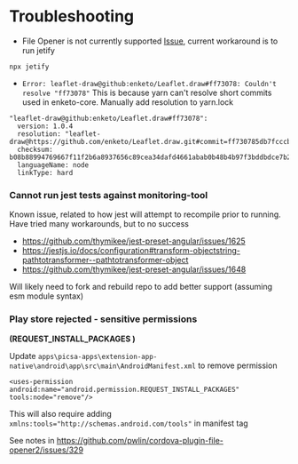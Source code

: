 # Troubleshooting

- File Opener is not currently supported [Issue](https://github.com/pwlin/cordova-plugin-file-opener2/issues/256), current workaround is to run jetify

```
npx jetify
```

- `Error: leaflet-draw@github:enketo/Leaflet.draw#ff73078: Couldn't resolve "ff73078"`
  This is because yarn can't resolve short commits used in enketo-core. Manually add resolution to yarn.lock

```
"leaflet-draw@github:enketo/Leaflet.draw#ff73078":
  version: 1.0.4
  resolution: "leaflet-draw@https://github.com/enketo/Leaflet.draw.git#commit=ff730785db7fcccbf2485ffcf4dffe1238a7c617"
  checksum: b08b88994769667f11f2b6a8937656c89cea34dafd4661abab0b48b4b97f3bddbdce7b23ddfdb8d7c6335e065530e32a70e281314afa34afa134bf68597945fc
  languageName: node
  linkType: hard
```
### Cannot run jest tests against monitoring-tool

Known issue, related to how jest will attempt to recompile prior to running. Have tried many workarounds, but to no success

- https://github.com/thymikee/jest-preset-angular/issues/1625
- https://jestjs.io/docs/configuration#transform-objectstring-pathtotransformer--pathtotransformer-object
- https://github.com/thymikee/jest-preset-angular/issues/1648

Will likely need to fork and rebuild repo to add better support (assuming esm module syntax)

### Play store rejected - sensitive permissions 

**(REQUEST_INSTALL_PACKAGES )**

Update `apps\picsa-apps\extension-app-native\android\app\src\main\AndroidManifest.xml` to remove permission

```
<uses-permission android:name="android.permission.REQUEST_INSTALL_PACKAGES" tools:node="remove"/>
```

This will also require adding `xmlns:tools="http://schemas.android.com/tools"` in manifest tag

See notes in https://github.com/pwlin/cordova-plugin-file-opener2/issues/329
